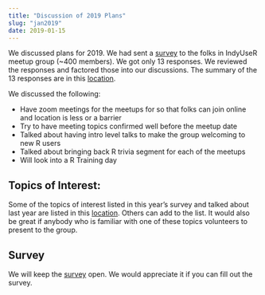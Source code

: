 ```yaml
---
title: "Discussion of 2019 Plans"
slug: "jan2019"
date: 2019-01-15
---
```


We discussed plans for 2019. We had sent a [survey](https://docs.google.com/forms/d/1Atha7ak8Oasn_RTqlKK5ROejnai8by4L8-vOk6UXpAE/edit) to the folks in IndyUseR meetup group (~400 members). We got only 13 responses. We reviewed the responses and factored those into our discussions. The summary of the 13 responses are in this [location](https://github.com/IndyUseR/IndyUserWebpg/tree/master/static/presentationFiles/jan2019/IndyUserSurvey.html).

We discussed the following:

* Have zoom meetings for the meetups for so that folks can join online and location
is less or a barrier
* Try to have meeting topics confirmed well before the meetup date
* Talked about having intro level talks to make the group welcoming to new R users
* Talked about bringing back R trivia segment for each of the meetups
* Will look into a R Training day

## Topics of Interest:
Some of the topics of interest listed in this year's survey and talked about last year are listed in this [location](https://github.com/IndyUseR/Meetings/issues/4). Others can add to the list. It would also be great if anybody who is familiar with one of these topics volunteers to present to the group.

## Survey
We will keep the [survey](https://docs.google.com/forms/d/1Atha7ak8Oasn_RTqlKK5ROejnai8by4L8-vOk6UXpAE/edit) open. We would appreciate it if you can fill out the survey.